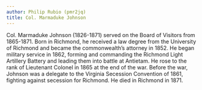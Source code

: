 ```yaml
---
author: Philip Rubio (pmr2jq)
title: Col. Marmaduke Johnson
---
```

Col. Marmaduke Johnson (1826-1871) served on the Board of Visitors from 1865-1871. Born in Richmond, he received a law degree from the University of Richmond and became the commonwealth’s attorney in 1852. He began military service in 1862, forming and commanding the Richmond Light Artillery Battery and leading them into battle at Antietam. He rose to the rank of Lieutenant Colonel in 1865 at the end of the war. Before the war, Johnson was a delegate to the Virginia Secession Convention of 1861, fighting against secession for Richmond. He died in Richmond in 1871.